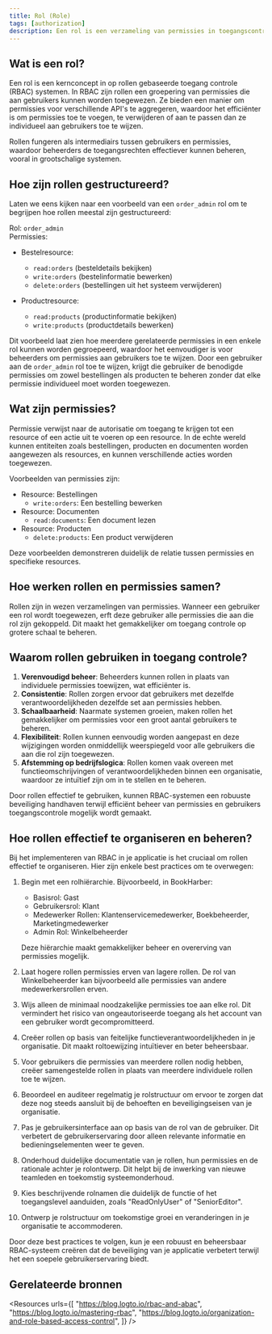 ```yaml
---
title: Rol (Role)
tags: [authorization]
description: Een rol is een verzameling van permissies in toegangscontrolesystemen die bepaalt welke acties gebruikers kunnen uitvoeren, en biedt een efficiënte manier om toegangsrechten aan gebruikers te beheren en toe te wijzen.
---
```


## Wat is een rol?

Een rol is een kernconcept in op rollen gebaseerde toegang controle (RBAC) systemen. In RBAC zijn rollen een groepering van permissies die aan gebruikers kunnen worden toegewezen. Ze bieden een manier om permissies voor verschillende API's te aggregeren, waardoor het efficiënter is om permissies toe te voegen, te verwijderen of aan te passen dan ze individueel aan gebruikers toe te wijzen.

Rollen fungeren als intermediairs tussen gebruikers en permissies, waardoor beheerders de toegangsrechten effectiever kunnen beheren, vooral in grootschalige systemen.

## Hoe zijn rollen gestructureerd?

Laten we eens kijken naar een voorbeeld van een `order_admin` rol om te begrijpen hoe rollen meestal zijn gestructureerd:

Rol: `order_admin`  
Permissies:
- Bestelresource:
   - `read:orders` (besteldetails bekijken)
   - `write:orders` (bestelinformatie bewerken)
   - `delete:orders` (bestellingen uit het systeem verwijderen)

- Productresource:
   - `read:products` (productinformatie bekijken)
   - `write:products` (productdetails bewerken)

Dit voorbeeld laat zien hoe meerdere gerelateerde permissies in een enkele rol kunnen worden gegroepeerd, waardoor het eenvoudiger is voor beheerders om permissies aan gebruikers toe te wijzen. Door een gebruiker aan de `order_admin` rol toe te wijzen, krijgt die gebruiker de benodigde permissies om zowel bestellingen als producten te beheren zonder dat elke permissie individueel moet worden toegewezen.

## Wat zijn permissies?

Permissie verwijst naar de autorisatie om toegang te krijgen tot een resource of een actie uit te voeren op een resource. In de echte wereld kunnen entiteiten zoals bestellingen, producten en documenten worden aangewezen als resources, en kunnen verschillende acties worden toegewezen.

Voorbeelden van permissies zijn:

- Resource: Bestellingen
  - `write:orders`: Een bestelling bewerken
- Resource: Documenten
  - `read:documents`: Een document lezen
- Resource: Producten
  - `delete:products`: Een product verwijderen

Deze voorbeelden demonstreren duidelijk de relatie tussen permissies en specifieke resources.

## Hoe werken rollen en permissies samen?

Rollen zijn in wezen verzamelingen van permissies. Wanneer een gebruiker een rol wordt toegewezen, erft deze gebruiker alle permissies die aan die rol zijn gekoppeld. Dit maakt het gemakkelijker om toegang controle op grotere schaal te beheren.

## Waarom rollen gebruiken in toegang controle?

1. **Verenvoudigd beheer**: Beheerders kunnen rollen in plaats van individuele permissies toewijzen, wat efficiënter is.
2. **Consistentie**: Rollen zorgen ervoor dat gebruikers met dezelfde verantwoordelijkheden dezelfde set aan permissies hebben.
3. **Schaalbaarheid**: Naarmate systemen groeien, maken rollen het gemakkelijker om permissies voor een groot aantal gebruikers te beheren.
4. **Flexibiliteit**: Rollen kunnen eenvoudig worden aangepast en deze wijzigingen worden onmiddellijk weerspiegeld voor alle gebruikers die aan die rol zijn toegewezen.
5. **Afstemming op bedrijfslogica**: Rollen komen vaak overeen met functieomschrijvingen of verantwoordelijkheden binnen een organisatie, waardoor ze intuïtief zijn om in te stellen en te beheren.

Door rollen effectief te gebruiken, kunnen RBAC-systemen een robuuste beveiliging handhaven terwijl efficiënt beheer van permissies en gebruikers toegangscontrole mogelijk wordt gemaakt.

## Hoe rollen effectief te organiseren en beheren?

Bij het implementeren van RBAC in je applicatie is het cruciaal om rollen effectief te organiseren. Hier zijn enkele best practices om te overwegen:

1. Begin met een rolhiërarchie. Bijvoorbeeld, in BookHarber:
   - Basisrol: Gast
   - Gebruikersrol: Klant
   - Medewerker Rollen: Klantenservicemedewerker, Boekbeheerder, Marketingmedewerker
   - Admin Rol: Winkelbeheerder

   Deze hiërarchie maakt gemakkelijker beheer en overerving van permissies mogelijk.

2. Laat hogere rollen permissies erven van lagere rollen. De rol van Winkelbeheerder kan bijvoorbeeld alle permissies van andere medewerkersrollen erven.

3. Wijs alleen de minimaal noodzakelijke permissies toe aan elke rol. Dit vermindert het risico van ongeautoriseerde toegang als het account van een gebruiker wordt gecompromitteerd.

4. Creëer rollen op basis van feitelijke functieverantwoordelijkheden in je organisatie. Dit maakt roltoewijzing intuïtiever en beter beheersbaar.

5. Voor gebruikers die permissies van meerdere rollen nodig hebben, creëer samengestelde rollen in plaats van meerdere individuele rollen toe te wijzen.

6. Beoordeel en auditeer regelmatig je rolstructuur om ervoor te zorgen dat deze nog steeds aansluit bij de behoeften en beveiligingseisen van je organisatie.

7. Pas je gebruikersinterface aan op basis van de rol van de gebruiker. Dit verbetert de gebruikerservaring door alleen relevante informatie en bedieningselementen weer te geven.

8. Onderhoud duidelijke documentatie van je rollen, hun permissies en de rationale achter je rolontwerp. Dit helpt bij de inwerking van nieuwe teamleden en toekomstig systeemonderhoud.

9. Kies beschrijvende rolnamen die duidelijk de functie of het toegangslevel aanduiden, zoals "ReadOnlyUser" of "SeniorEditor".

10. Ontwerp je rolstructuur om toekomstige groei en veranderingen in je organisatie te accommoderen.

Door deze best practices te volgen, kun je een robuust en beheersbaar RBAC-systeem creëren dat de beveiliging van je applicatie verbetert terwijl het een soepele gebruikerservaring biedt.

## Gerelateerde bronnen

<Resources
  urls={[
    "https://blog.logto.io/rbac-and-abac",
    "https://blog.logto.io/mastering-rbac",
    "https://blog.logto.io/organization-and-role-based-access-control",
  ]}
/>
